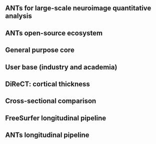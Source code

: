 
## ANTs for large-scale neuroimage quantitative analysis

\vspace*{-.225cm}
\hspace*{-.5cm}
\includegraphics[width=1.07\textwidth,height=0.92\textheight]{../../Figures/montage.pdf}

## ANTs open-source ecosystem

\usebackgroundtemplate{\includegraphics[width=\paperwidth,height=\paperheight]{}}

\vspace*{-.225cm}
\hspace*{-.5cm}
\includegraphics[width=1.07\textwidth,height=0.92\textheight]{../../Figures/antsEcosystem.pdf}

## General purpose core

\vspace*{-.225cm}
\hspace*{-.5cm}
\includegraphics[width=1.07\textwidth,height=0.92\textheight]{../../Figures/antsGeneralPurpose.pdf}

## User base (industry and academia)

\vspace*{-.225cm}
\hspace*{-.5cm}
\includegraphics[width=1.07\textwidth,height=0.92\textheight]{../../Figures/userbase.pdf}

## DiReCT:  cortical thickness

\usebackgroundtemplate{\includegraphics[width=\paperwidth,height=\paperheight]{}}

\vspace*{-.225cm}
\hspace*{-.5cm}
\includegraphics[width=1.085\textwidth,height=0.825\textheight]{../../Figures/direct.pdf}

\tiny
\begin{flushright}
{\em Large-Scale Evaluation of ANTs and FreeSurfer Cortical Thickness Measurements}. NeuroImage, 2014.
\end{flushright}

## Cross-sectional comparison

\centering
\includegraphics[width=0.99 \textwidth]{../../Figures/rfImportanceRegions.pdf}

## FreeSurfer longitudinal pipeline

\centering
\includegraphics[width=0.85 \textwidth]{../../Figures/FreeSurferLong.png}

## ANTs longitudinal pipeline

\centering
\includegraphics[width=0.99 \textwidth]{../../Figures/longitudinalPipeline.png}
